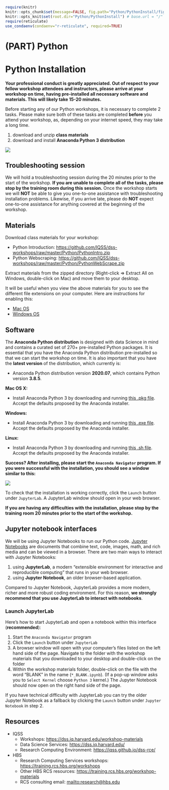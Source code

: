 
```r
require(knitr)
knitr::opts_chunk$set(message=FALSE, fig.path="Python/PythonInstall/figures/")
knitr::opts_knit$set(root.dir="Python/PythonInstall") # base.url = "/" # base.dir="Python/PythonInstall"
require(reticulate)
use_condaenv(condaenv="r-reticulate", required=TRUE)
```

# (PART) Python {-}

# Python Installation

<div class="alert alert-info">
  **Your professional conduct is greatly appreciated. Out of respect to your fellow workshop attendees and instructors, please arrive at your workshop on time, having pre-installed all necessary software and materials. This will likely take 15-20 minutes.**
</div>

Before starting any of our Python workshops, it is necessary to complete 2 tasks. Please make sure both of these tasks are completed **before** you attend your workshop, as, depending on your internet speed, they may take a long time.

1. download and unzip **class materials**
2. download and install **Anaconda Python 3 distribution**

![](Python/PythonInstall/images/install_software_Python.png)


## Troubleshooting session

We will hold a troubleshooting session during the 20 minutes prior to the start of the workshop. 
**If you are unable to complete all of the tasks, please stop by the training room during this session.**
Once the workshop starts we will **NOT** be able to give you one-to-one assistance with troubleshooting installation problems. Likewise, if you arrive late, please do **NOT** expect one-to-one assistance for anything covered at the beginning of the workshop.


## Materials

Download class materials for your workshop:

* Python Introduction: <https://github.com/IQSS/dss-workshops/raw/master/Python/PythonIntro.zip>
* Python Webscraping: <https://github.com/IQSS/dss-workshops/raw/master/Python/PythonWebScrape.zip>

Extract materials from the zipped directory (Right-click => Extract All on Windows, double-click on Mac) and move them to your desktop.

It will be useful when you view the above materials for you to see the different file extensions on your computer. Here are instructions for enabling this:

* [Mac OS](https://support.apple.com/guide/mac-help/show-or-hide-filename-extensions-on-mac-mchlp2304/mac)
* [Windows OS](http://kb.winzip.com/kb/entry/26/)


## Software

The **Anaconda Python distribution** is designed with data Science in mind and contains a curated set of 270+ pre-installed Python packages. It is essential that you have the Anaconda Python distribution pre-installed so that we can start the workshop on time. It is also important that you have the **latest version** of the distribution, which currently is:

* Anaconda Python distribution version **2020.07**, which contains Python version **3.8.5**.

**Mac OS X:** 

* Install Anaconda Python 3 by downloading and running [this .pkg file](https://repo.anaconda.com/archive/Anaconda3-2020.07-MacOSX-x86_64.pkg). Accept the defaults proposed by the Anaconda installer.

**Windows:** 

* Install Anaconda Python 3 by downloading and running [this .exe file](https://repo.anaconda.com/archive/Anaconda3-2020.07-Windows-x86_64.exe). Accept the defaults proposed by the Anaconda installer.

**Linux:** 

* Install Anaconda Python 3 by downloading and running [this .sh file](https://repo.anaconda.com/archive/Anaconda3-2020.07-Linux-x86_64.sh). Accept the defaults proposed by the Anaconda installer.

<div class="alert alert-success">
**Success? After installing, please start the `Anaconda Navigator` program. If you were successful with the installation, you should see a window similar to this:**
</div>

![](Python/PythonInstall/images/Anaconda_navigator.png)

To check that the installation is working correctly, click the `Launch` button under `JupyterLab`. A JupyterLab window should open in your web browser.

<div class="alert alert-danger">
**If you are having any difficulties with the installation, please stop by the training room 20 minutes prior to the start of the workshop.**
</div>


## Jupyter notebook interfaces

We will be using Jupyter Notebooks to run our Python code. [Jupyter Notebooks](https://jupyter-notebook.readthedocs.io/en/stable/) are documents that combine text, code, images, math, and rich media and can be viewed in a browser. There are two main ways to interact with Jupyter Notebooks:

1. using **JupyterLab**, a modern "extensible environment for interactive and reproducible computing" that runs in your web browser.
2. using **Jupyter Notebook**, an older browser-based application.

Compared to Jupyter Notebook,  JupyterLab provides a more modern, richer and more robust coding environment. For this reason, **we strongly recommend that you use JupyterLab to interact with notebooks**.


### Launch JupyterLab

Here's how to start JupyterLab and open a notebook within this interface (**recommended**):

1. Start the `Anaconda Navigator` program
2. Click the `Launch` button under `JupyterLab`
3. A browser window will open with your computer's files listed on the left hand side of the page. Navigate to the folder with the workshop materials that you downloaded to your desktop and double-click on the folder
4. Within the workshop materials folder, double-click on the file with the word "BLANK" in the name (`*_BLANK.ipynb`). (If a pop-up window asks you to `Select Kernel` choose `Python 3` kernel.) The Jupyter Notebook should now open on the right hand side of the page.

If you have technical difficulty with JupyterLab you can try the older Jupyter Notebook as a fallback by clicking the `Launch` button under `Jupyter Notebook` in step 2.

## Resources

* IQSS 
    + Workshops: <https://dss.iq.harvard.edu/workshop-materials>
    + Data Science Services: <https://dss.iq.harvard.edu/>
    + Research Computing Environment: <https://iqss.github.io/dss-rce/>

* HBS
    + Research Computing Services workshops: <https://training.rcs.hbs.org/workshops>
    + Other HBS RCS resources: <https://training.rcs.hbs.org/workshop-materials>
    + RCS consulting email: <mailto:research@hbs.edu>
    
